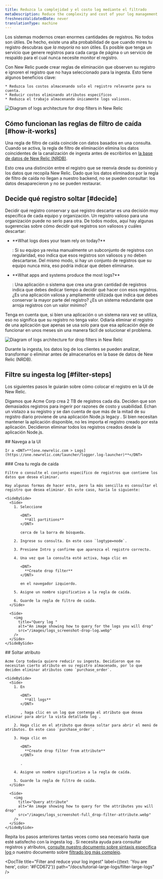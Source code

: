```yaml
---
title: Reduzca la complejidad y el costo log mediante el filtrado
metaDescription: Reduce the complexity and cost of your log management by filtering your logs with drop rules
freshnessValidatedDate: never
translationType: machine
---
```


Los sistemas modernos crean enormes cantidades de registros. No todos son útiles. De hecho, existe una alta probabilidad de que cuando mires tu registro descubras que _la mayoría_ no son útiles. Es posible que tenga un servicio que genere registros para cada carga de página o un servicio de respaldo para el cual nunca necesite monitor el registro.

<SideBySide>
  <Side>
    Con New Relic puede crear reglas de eliminación que observen su registro e ignoren el registro que no haya seleccionado para la ingesta. Esto tiene algunos beneficios clave:

    * Reduzca los costos almacenando solo el registro relevante para su cuenta.
    * Reducir costos eliminando atributos específicos
    * Reduzca el trabajo almacenando únicamente logs valiosos.
  </Side>

  <Side>
    <img
      title="Logs architecture for drop filters in New Relic"
      alt="Diagram of logs architecture for drop filters in New Relic"
      src="/images/logs_screenshot-full_intro.webp"
    />
  </Side>
</SideBySide>

## Cómo funcionan las reglas de filtro de caída [#how-it-works]

Una regla de filtro de caída coincide con datos basados en una consulta. Cuando se activa, la regla de filtro de eliminación elimina los datos coincidentes de la canalización de ingesta antes de escribirlos en [la base de datos de New Relic (NRDB)](/docs/data-apis/get-started/nrdb-horsepower-under-hood/).

Esto crea una distinción entre el registro que se reenvía desde su dominio y los datos que recopila New Relic. Dado que los datos eliminados por la regla de filtro de caída no llegan a nuestro backend, no se pueden consultar: los datos desaparecieron y no se pueden restaurar.

## Decide qué registro soltar [#decide]

Decidir qué registro conservar y qué registro descartar es una decisión muy específica de cada equipo y organización. Un registro valioso para una organización puede no serlo para otra. De todos modos, aquí hay algunas sugerencias sobre cómo decidir qué registros son valiosos y cuáles descartar:

* <DNT>
    **What logs does your team rely on today?**
  </DNT>

  : Si su equipo ya revisa manualmente un subconjunto de registros con regularidad, eso indica que esos registros son valiosos y no deben descartarse. Del mismo modo, si hay un conjunto de registros que su equipo nunca mira, eso podría indicar que deben eliminarse.

* <DNT>
    **What apps and systems produce the most logs?**
  </DNT>

  : Una aplicación o sistema que crea una gran cantidad de registros indica que debes dedicar tiempo a decidir qué hacer con esos registros. ¿Es una aplicación valiosa y ampliamente utilizada que indica que debes conservar la mayor parte del registro? ¿Es un sistema redundante que arroja registros con un valor mínimo?

Tenga en cuenta que, si bien una aplicación o un sistema rara vez se utiliza, eso no significa que su registro no tenga valor. Odiaría eliminar el registro de una aplicación que apenas se usa solo para que esa aplicación deje de funcionar en unos meses sin una manera fácil de solucionar el problema.

<img
  title="Logs architecture for drop filters in New Relic"
  alt="Diagram of logs architecture for drop filters in New Relic"
  src="/images/logs_diagram_ingest-pipeline.webp"
/>

<figcaption>
  Durante la ingesta, los datos log de los clientes se pueden analizar, transformar o eliminar antes de almacenarlos en la base de datos de New Relic (NRDB).
</figcaption>

## Filtre su ingesta log [#filter-steps]

Los siguientes pasos le guiarán sobre cómo colocar el registro en la UI de New Relic.

Digamos que Acme Corp crea 2 TB de registros cada día. Deciden que son demasiados registros para ingerir por razones de costo y usabilidad. Echan un vistazo a su registro y se dan cuenta de que más de la mitad de su registro diario proviene de una aplicación Node.js legacy . Si bien necesitan mantener la aplicación disponible, no les importa el registro creado por esta aplicación. Decidieron eliminar todos los registros creados desde la aplicación Node.js.

<Steps>
  <Step>
    ## Navega a la UI

    Ir a <DNT>**[one.newrelic.com > Logs](https://one.newrelic.com/launcher/logger.log-launcher)**</DNT>
  </Step>

  <Step>
    ### Crea tu regla de caída

    Filtre o consulte el conjunto específico de registros que contiene los datos que desea eliminar.

    Hay algunas formas de hacer esto, pero la más sencilla es consultar el registro que desea eliminar. En este caso, haría lo siguiente:

    <SideBySide>
      <Side>
        1. Seleccione

           <DNT>
             **All partitions**
           </DNT>

           cerca de la barra de búsqueda.

        2. Ingrese su consulta. En este caso `logtype=node`.

        3. Presione Intro y confirme que aparezca el registro correcto.

        4. Una vez que la consulta esté activa, haga clic en

           <DNT>
             **Create drop filter**
           </DNT>

           en el navegador izquierdo.

        5. Asigne un nombre significativo a la regla de caída.

        6. Guarde la regla de filtro de caída.
      </Side>

      <Side>
        <img
          title="Query log "
          alt="An image showing how to query for the logs you will drop"
          src="/images/logs_screenshot-drop-log.webp"
        />
      </Side>
    </SideBySide>
  </Step>

  <Step>
    ## Soltar atributo

    Acme Corp todavía quiere reducir su ingesta. Decidieron que no necesitan cierto atributo en su registro almacenado, por lo que deciden eliminar atributos como `purchase_order`.

    <SideBySide>
      <Side>
        1. En

           <DNT>
             **All logs**
           </DNT>

           , haga clic en un log que contenga el atributo que desea eliminar para abrir la vista detallada log .

        2. Haga clic en el atributo que desea soltar para abrir el menú de atributos. En este caso `purchase_order`.

        3. Haga clic en

           <DNT>
             **Create drop filter from attribute**
           </DNT>

           .

        4. Asigne un nombre significativo a la regla de caída.

        5. Guarde la regla de filtro de caída.
      </Side>

      <Side>
        <img
          title="Query attribute"
          alt="An image showing how to query for the attributes you will drop"
          src="/images/logs_screenshot-full_drop-filter-attribute.webp"
        />
      </Side>
    </SideBySide>
  </Step>
</Steps>

Repita los pasos anteriores tantas veces como sea necesario hasta que esté satisfecho con la ingesta log . Si necesita ayuda para consultar registros y atributos, [consulte nuestro documento sobre sintaxis específica log ](/docs/logs/ui-data/query-syntax-logs/)o nuestro documento sobre [filtrado log más complejo](/docs/logs/ui-data/drop-data-drop-filter-rules/).

<DocTiles numbered>
  <DocTile
    title="Get started"
    path="/docs/tutorial-large-logs/get-started-managing-large-logs"
  />

  <DocTile
    title="Filter and reduce your log ingest"
    label={{text: 'You are here', color: '#FCD672'}}
    path="/docs/tutorial-large-logs/filter-large-logs"
  />

  <DocTile
    title="Organize your logs"
    path="/docs/tutorial-large-logs/organize-large-logs"
  />
</DocTiles>
